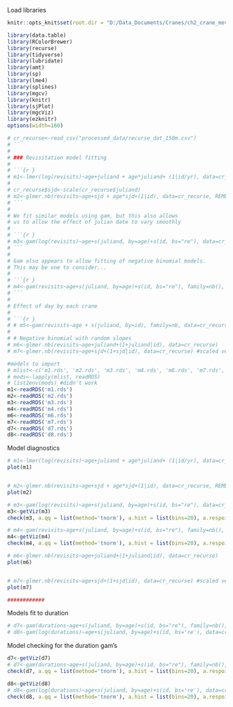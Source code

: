 Load libraries
```r
knitr::opts_knit$set(root.dir = "D:/Data_Documents/Cranes/ch2_crane_movement/post_auk_review/saved_model_objects")
```

```r
library(data.table)
library(RColorBrewer)
library(recurse)
library(tidyverse)
library(lubridate)
library(amt)
library(sp)
library(lme4)
library(splines)
library(mgcv)
library(knitr)
library(sjPlot)
library(mgcViz)
library(ezknitr)
options(width=160)
```


```r
# cr_recurse<-read_csv("processed_data/recurse_dat_150m.csv")
# ```
#
# ### Revisitation model fitting
#
# ```{r }
# m1<-lmer(log(revisits)~age+juliand + age*juliand+ (1|id/yr), data=cr_recurse, REML=T)
#
# cr_recurse$sjd<-scale(cr_recurse$juliand)
# m2<-glmer.nb(revisits~age+sjd + age*sjd+(1|id), data=cr_recurse, REML=T)
# ```
#
# We fit similar models using gam, but this also allows
# us to allow the effect of julian date to vary smoothly
#
# ```{r }
# m3<-gam(log(revisits)~age+s(juliand, by=age)+s(id, bs="re"), data=cr_recurse)
# ```
#
# Gam also appears to allow fitting of negative binomial models.
# This may be one to consider...
#
# ```{r }
# m4<-gam(revisits~age+s(juliand, by=age)+s(id, bs="re"), family=nb(), data=cr_recurse, REML=TRUE)
# ```
#
# Effect of day by each crane
#
# ```{r }
# # m5<-gam(revisits~age + s(juliand, by=id), family=nb, data=cr_recurse, REML=TRUE) #didn't converge
#
# # Negative binomial with random slopes
# m6<-glmer.nb(revisits~age+juliand+(1+juliand|id), data=cr_recurse)
# m7<-glmer.nb(revisits~age+sjd+(1+sjd|id), data=cr_recurse) #scaled version (julian day) of prior model; ran much faster
```


#########

```r
#models to import
# mlist<-c('m1.rds', 'm2.rds', 'm3.rds', 'm4.rds', 'm6.rds', 'm7.rds', 'd7.rds', 'd8.rds')
# mods<-lapply(mlist, readRDS)
# list2env(mods) #didn't work
m1<-readRDS('m1.rds')
m2<-readRDS('m2.rds')
m3<-readRDS('m3.rds')
m4<-readRDS('m4.rds')
m6<-readRDS('m6.rds')
m7<-readRDS('m7.rds')
d7<-readRDS('d7.rds')
d8<-readRDS('d8.rds')
```

Model diagnostics

```r
# m1<-lmer(log(revisits)~age+juliand + age*juliand+ (1|id/yr), data=cr_recurse, REML=T)
plot(m1)


# m2<-glmer.nb(revisits~age+sjd + age*sjd+(1|id), data=cr_recurse, REML=T)
plot(m2)

# m3<-gam(log(revisits)~age+s(juliand, by=age)+s(id, bs="re"), data=cr_recurse)
m3<-getViz(m3)
check(m3, a.qq = list(method='tnorm'), a.hist = list(bins=20), a.respoi = list(size=1))

# m4<-gam(revisits~age+s(juliand, by=age)+s(id, bs="re"), family=nb(), data=cr_recurse, REML=TRUE)
m4<-getViz(m4)
check(m4, a.qq = list(method='tnorm'), a.hist = list(bins=20), a.respoi = list(size=1))

# m6<-glmer.nb(revisits~age+juliand+(1+juliand|id), data=cr_recurse)
plot(m6)


# m7<-glmer.nb(revisits~age+sjd+(1+sjd|id), data=cr_recurse) #scaled version (julian day) of prior model; ran much faster
plot(m7)

############
```

Models fit to duration

```r
# d7<-gam(durations~age+s(juliand, by=age)+s(id, bs="re"), family=nb(), data=cr_recurse)
# d8<-gam(log(durations)~age+s(juliand, by=age)+s(id, bs='re'), data=cr_recurse)
```


Model checking for the duration gam's

```r
d7<-getViz(d7)
# d7<-gam(durations~age+s(juliand, by=age)+s(id, bs="re"), family=nb(), data=cr_recurse)
check(d7, a.qq = list(method='tnorm'), a.hist = list(bins=20), a.respoi = list(size=1), main='title')

d8<-getViz(d8)
# d8<-gam(log(durations)~age+s(juliand, by=age)+s(id, bs='re'), data=cr_recurse)
check(d8, a.qq = list(method='tnorm'), a.hist = list(bins=20), a.respoi = list(size=1))

```

